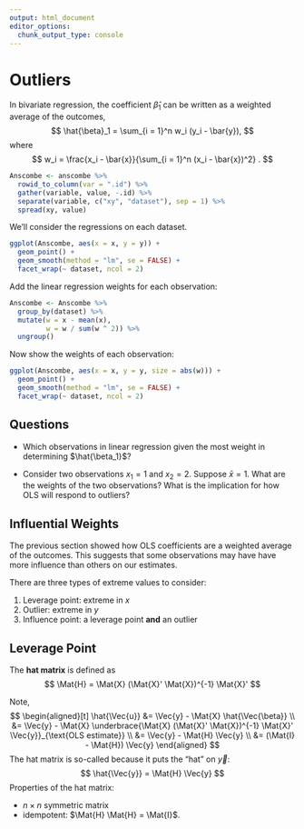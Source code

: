 ```yaml
---
output: html_document
editor_options:
  chunk_output_type: console
---
```


# Outliers

In bivariate regression, the coefficient $\hat{\beta}_1$ can be written as a weighted average of the outcomes,
$$
\hat{\beta}_1 = \sum_{i = 1}^n w_i (y_i - \bar{y}),
$$
where
$$
w_i = \frac{x_i - \bar{x}}{\sum_{i = 1}^n (x_i - \bar{x})^2} .
$$

```r
Anscombe <- anscombe %>%
  rowid_to_column(var = ".id") %>%
  gather(variable, value, -.id) %>%
  separate(variable, c("xy", "dataset"), sep = 1) %>%
  spread(xy, value)
```

We'll consider the regressions on each dataset.
```r
ggplot(Anscombe, aes(x = x, y = y)) +
  geom_point() +
  geom_smooth(method = "lm", se = FALSE) +
  facet_wrap(~ dataset, ncol = 2)
```

Add the linear regression weights for each observation:
```r
Anscombe <- Anscombe %>%
  group_by(dataset) %>%
  mutate(w = x - mean(x),
         w = w / sum(w ^ 2)) %>%
  ungroup()
```
Now show the weights of each observation:
```r
ggplot(Anscombe, aes(x = x, y = y, size = abs(w))) +
  geom_point() +
  geom_smooth(method = "lm", se = FALSE) +
  facet_wrap(~ dataset, ncol = 2)
```

<!--
A linear regression is a weighted average of all
pairwise comparisons.
$$
\begin{aligned}[t]
\hat{\beta} &= \frac{\sum_i (y_i - \bar{y}) (x_i - \bar{x})}{\sum_i (x_i - \bar{x})^2} \\
&=  \frac{\sum_i \sum_j (y_i - y_j) (x_i - x_j)}{\sum_i \sum_j (x_i - x_j)^2} \\
& =  \frac{\sum_i \sum_j \frac{y_i - y_j}{x_i - x_j} (x_i - x_j)^2}{\sum_i \sum_j (x_i - x_j)^2}
\end{aligned}
$$
This is not directly useful, but another reminder that regression can be expressed as comparisons.

See this Gelman article about splitting continuous regressors. http://www.stat.columbia.edu/~gelman/research/unpublished/thirds4.pdf.
-->

## Questions

-   Which observations in linear regression given the most weight in determining $\hat{\beta_1}$?

-   Consider two observations $x_1 = 1$ and $x_2 = 2$. Suppose $\bar{x} = 1$.
    What are the weights of the two observations? What is the implication for
    how OLS will respond to outliers?

## Influential Weights

The previous section showed how OLS coefficients are a weighted average of the outcomes.
This suggests that some observations may have have more influence than others on our estimates.

There are three types of extreme values to consider:

1.  Leverage point: extreme in $x$
1.  Outlier: extreme in $y$
1.  Influence point: a leverage point **and** an outlier

## Leverage Point

The **hat matrix** is defined as
$$
\Mat{H} = \Mat{X} (\Mat{X}' \Mat{X})^{-1} \Mat{X}'
$$

Note,
$$
\begin{aligned}[t]
\hat{\Vec{u}} &= \Vec{y} - \Mat{X} \hat{\Vec{\beta}} \\
&= \Vec{y} - \Mat{X} \underbrace{\Mat{X} (\Mat{X}' \Mat{X})^{-1} \Mat{X}' \Vec{y}}_{\text{OLS estimate}} \\
&= \Vec{y} - \Mat{H} \Vec{y} \\
&= (\Mat{I} - \Mat{H}) \Vec{y}
\end{aligned}
$$
The hat matrix is so-called because it puts the "hat" on $\Vec{y}$:
$$
\hat{\Vec{y}} = \Mat{H} \Vec{y}
$$
Properties of the hat matrix:

-   $n \times n$ symmetric matrix
-   idempotent: $\Mat{H} \Mat{H} = \Mat{I}$.
